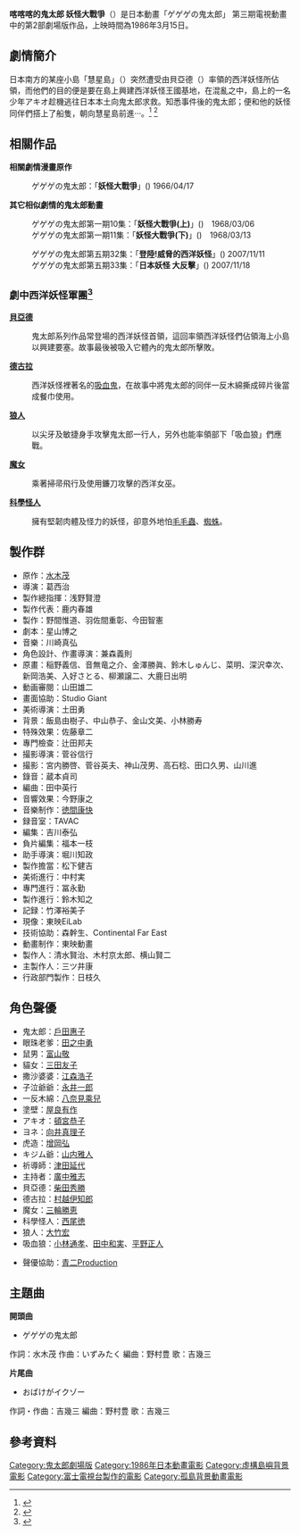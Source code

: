 {{Infobox Film
| name = 喀喀喀的鬼太郎 妖怪大戰爭
| original_name = {{lang|ja|ゲゲゲの鬼太郎 妖怪大戦争}}
| image = 
| image_size = 
| caption = 
| producer = 
| writer = 
| starring = 
| released = {{flagicon|Japan}} 1986年3月15日
| director =  
| distributor = 
| language = 
| country = 
| runtime = 
| music = 
| cinematography = 
| editing = 
| narrator = 
| awards = 
| budget = 
| gross = 
| preceded_by = 
| followed_by = 
| website = 
| amg_id = 
| imdb_id = 
}}
'''喀喀喀的鬼太郎 妖怪大戰爭'''（{{lang|ja|ゲゲゲの鬼太郎 妖怪大戦争}}）是日本動畫「ゲゲゲの鬼太郎」
第三期電視動畫中的第2部劇場版作品，上映時間為1986年3月15日。

==劇情簡介==
日本南方的某座小島「慧星島」（{{lang|ja|ホウキボシ島}}）突然遭受由貝亞德（{{lang|ja|バックベアード}}）率領的西洋妖怪所佔領，而他們的目的便是要在島上興建西洋妖怪王國基地，在混亂之中，島上的一名少年アキオ趁機逃往日本本土向鬼太郎求救。知悉事件後的鬼太郎；便和他的妖怪同伴們搭上了船隻，朝向慧星島前進‧‧‧。<ref>{{cite book |title=アニメ版 ゲゲゲの鬼太郎 マニアックス |year=2007 |publisher=一迅社 |isbn=4-7580-1070-6 |pages=86頁}}</ref>
<ref>{{cite book |title=アニメゲゲゲの鬼太郎完全読本 |year=2006 |publisher=講談社 |isbn=4-06-213742-9 |pages=277頁}}</ref>

==相關作品==
'''相關劇情漫畫原作'''
:ゲゲゲの鬼太郎：「'''妖怪大戰爭'''」({{lang|ja|妖怪大戦争}}) 1966/04/17

'''其它相似劇情的鬼太郎動畫'''
:ゲゲゲの鬼太郎第一期10集：「'''妖怪大戰爭(上)'''」({{lang|ja|妖怪大戦争(前編)}})　1968/03/06
:ゲゲゲの鬼太郎第一期11集：「'''妖怪大戰爭(下)'''」({{lang|ja|妖怪大戦争(後編)}})　1968/03/13

:ゲゲゲの鬼太郎第五期32集：「'''登陸!威脅的西洋妖怪'''」({{lang|ja|上陸！脅威の西洋妖怪}}) 2007/11/11
:ゲゲゲの鬼太郎第五期33集：「'''日本妖怪 大反擊'''」({{lang|ja|大逆襲！日本妖怪}}) 2007/11/18

==<small>劇中西洋妖怪軍團<ref>{{cite book |title=アニメゲゲゲの鬼太郎完全読本 |year=2006 |publisher=講談社 |isbn=4-06-213742-9 |pages=140頁 126頁 53頁 156頁 151頁}}</ref></small>==  

'''[[貝亞德|貝亞德]]'''{{lang|ja|(バックベアード、Back Beard)}}
:鬼太郎系列作品常登場的西洋妖怪首領，這回率領西洋妖怪們佔領海上小島以興建要塞。故事最後被吸入它體內的鬼太郎所擊敗。

'''[[德古拉|德古拉]]'''{{lang|ja|(ドラキュラ、Dracula)}}
:西洋妖怪裡著名的[[吸血鬼|吸血鬼]]，在故事中將鬼太郎的同伴一反木綿撕成碎片後當成餐巾使用。

'''[[狼人|狼人]]'''{{lang|ja|(狼男)}}
:以尖牙及敏捷身手攻擊鬼太郎一行人，另外也能率領部下「吸血狼」們應戰。

'''[[魔女|魔女]]'''{{lang|ja|(魔女)}}
:乘著掃帚飛行及使用鐮刀攻擊的西洋女巫。

'''[[科學怪人|科學怪人]]'''{{lang|ja|(フランケンシュタイン、Frankenstein)}}
:擁有堅韌肉體及怪力的妖怪，卻意外地怕[[毛毛蟲|毛毛蟲]]、[[蜘蛛|蜘蛛]]。

==製作群==
* 原作：[[水木茂|水木茂]]
* 導演：葛西治
* 製作總指揮：浅野賢澄
* 製作代表：鹿内春雄
* 製作：野間惟道、羽佐間重彰、今田智憲
* 劇本：星山博之 
* 音樂：川崎真弘
* 角色設計、作畫導演：兼森義則
* 原畫：稲野義信、音無竜之介、金澤勝眞、鈴木しゅんじ、菜明、深沢幸次、新岡浩美、入好さとる、柳瀬譲二、大鹿日出明
* 動画審閱：山田雄二
* 畫面協助：Studio Giant
* 美術導演：土田勇
* 背景：飯島由樹子、中山恭子、金山文美、小林勝寿
* 特殊效果：佐藤章二
* 專門檢查：辻田邦夫
* 撮影導演：菅谷信行
* 撮影：宮内勝啓、菅谷英夫、神山茂男、高石稔、田口久男、山川進
* 錄音：蔵本貞司
* 編曲：田中英行
* 音響效果：今野康之
* 音樂制作：[[徳間康快|徳間康快]]
* 録音室：TAVAC
* 編集：吉川泰弘
* 負片編集：福本一枝
* 助手導演：堀川知政
* 製作擔當：松下健吉
* 美術進行：中村実
* 專門進行：冨永勤
* 製作進行：鈴木知之
* 記録：竹澤裕美子
* 現像：東映EiLab
* 技術協助：森幹生、Continental Far East
* 動畫制作：東映動畫
* 製作人：清水賢治、木村京太郎、横山賢二
* 主製作人：三ツ井康
* 行政部門製作：日枝久

==角色聲優==
* 鬼太郎：[[戶田惠子|戶田惠子]]
* 眼珠老爹：[[田之中勇|田之中勇]]
* 鼠男：[[富山敬|富山敬]]
* 貓女：[[三田友子|三田友子]]
* 撒沙婆婆：[[江森浩子|江森浩子]]
* 子泣爺爺：[[永井一郎|永井一郎]]
* 一反木綿：[[八奈見乘兒|八奈見乘兒]]
* 塗壁：[[屋良有作|屋良有作]]  
* アキオ：[[頓宮恭子|頓宮恭子]]
* ヨネ：[[向井真理子|向井真理子]] 
* 虎造：[[增岡弘|增岡弘]] 
* キジム爺：[[山内雅人|山内雅人]] 
* 祈導師：[[津田延代|津田延代]] 
* 主持者：[[廣中雅志|廣中雅志]] 
* 貝亞德：[[柴田秀勝|柴田秀勝]]
* 德古拉：[[村越伊知郎|村越伊知郎]]
* 魔女：[[三輪勝恵|三輪勝恵]]
* 科學怪人：[[西尾徳|西尾徳]]
* 狼人：[[大竹宏|大竹宏]] 
* 吸血狼：[[小林通孝|小林通孝]]、[[田中和実|田中和実]]、[[平野正人|平野正人]] 

* 聲優協助：[[青二Production|青二Production]]

== 主題曲 ==
'''開頭曲'''
*ゲゲゲの鬼太郎
作詞：水木茂 作曲：いずみたく 編曲：野村豊 歌：吉幾三

'''片尾曲'''
*おばけがイクゾー
作詞・作曲：吉幾三 編曲：野村豊 歌：吉幾三

==參考資料==
<div class="references-small">
<references></references>
</div>

{{鬼太郎}}
{{DEFAULTSORT:Gegegenokitarou youkaidaisensou}}
[[Category:鬼太郎劇場版|Category:鬼太郎劇場版]]
[[Category:1986年日本動畫電影|Category:1986年日本動畫電影]]
[[Category:虛構島嶼背景電影|Category:虛構島嶼背景電影]]
[[Category:富士電視台製作的電影|Category:富士電視台製作的電影]]
[[Category:孤島背景動畫電影|Category:孤島背景動畫電影]]